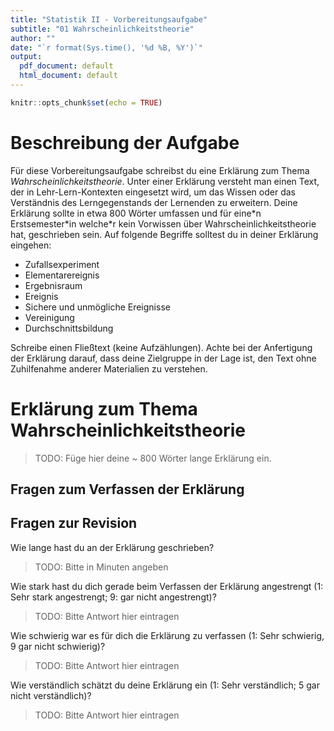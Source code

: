 ```yaml
---
title: "Statistik II - Vorbereitungsaufgabe"
subtitle: "01 Wahrscheinlichkeitstheorie"
author: ""
date: "`r format(Sys.time(), '%d %B, %Y')`"
output:
  pdf_document: default
  html_document: default
---
```


```r
knitr::opts_chunk$set(echo = TRUE)
```

# Beschreibung der Aufgabe

Für diese Vorbereitungsaufgabe schreibst du eine Erklärung zum Thema *Wahrscheinlichkeitstheorie*. Unter einer Erklärung versteht man einen Text, der in Lehr-Lern-Kontexten eingesetzt wird, um das Wissen oder das Verständnis des Lerngegenstands der Lernenden zu erweitern. Deine Erklärung sollte in etwa 800 Wörter umfassen und für eine\*n Erstsemester\*in welche\*r kein Vorwissen über Wahrscheinlichkeitstheorie hat, geschrieben sein. Auf folgende Begriffe solltest du in deiner Erklärung eingehen:

* Zufallsexperiment
* Elementarereignis
* Ergebnisraum
* Ereignis
* Sichere und unmögliche Ereignisse
* Vereinigung
* Durchschnittsbildung

Schreibe einen Fließtext (keine Aufzählungen). Achte bei der Anfertigung der Erklärung darauf, dass deine Zielgruppe in der Lage ist, den Text ohne Zuhilfenahme anderer Materialien zu verstehen.


# Erklärung zum Thema Wahrscheinlichkeitstheorie

> TODO: Füge hier deine ~ 800 Wörter lange Erklärung ein.

## Fragen zum Verfassen der Erklärung


## Fragen zur Revision

Wie lange hast du an der Erklärung geschrieben? 

> TODO: Bitte in Minuten angeben

Wie stark hast du dich gerade beim Verfassen der Erklärung angestrengt (1: Sehr stark angestrengt; 9: gar nicht angestrengt)?  

> TODO: Bitte Antwort hier eintragen

Wie schwierig war es für dich die Erklärung zu verfassen (1: Sehr schwierig, 9 gar nicht schwierig)? 

> TODO: Bitte Antwort hier eintragen

Wie verständlich schätzt du deine Erklärung ein (1: Sehr verständlich; 5 gar nicht verständlich)? 

> TODO: Bitte Antwort hier eintragen
